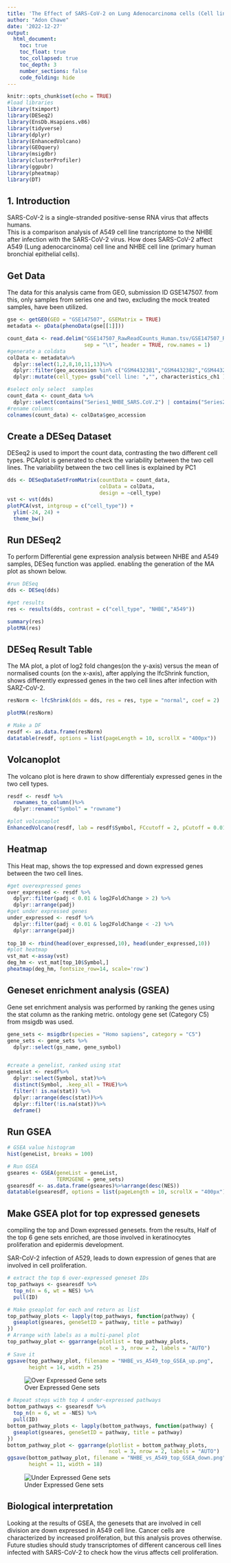 ```yaml
---
title: 'The Effect of SARS-CoV-2 on Lung Adenocarcinoma cells (Cell line: A549)'
author: "Adon Chawe"
date: '2022-12-27'
output: 
  html_document:
    toc: true
    toc_float: true
    toc_collapsed: true
    toc_depth: 3
    number_sections: false
    code_folding: hide
---
```


```r
knitr::opts_chunk$set(echo = TRUE)
#load libraries
library(tximport)
library(DESeq2)
library(EnsDb.Hsapiens.v86)
library(tidyverse)
library(dplyr)
library(EnhancedVolcano)
library(GEOquery)
library(msigdbr)
library(clusterProfiler)
library(ggpubr)
library(pheatmap)
library(DT)
```

## 1. Introduction

SARS-CoV-2 is a single-stranded positive-sense RNA virus that affects humans.  
This is a comparison analysis of A549 cell line trancriptome to the NHBE after infection with the SARS-CoV-2 virus. 
How does SARS-CoV-2 affect A549 (Lung adenocarcinoma) cell line and NHBE cell line (primary human bronchial epithelial cells).


## Get Data
The data for this analysis came from GEO, submission ID GSE147507. 
from this, only samples from series one and two, excluding the mock treated samples, have been utilized.

```r
gse <- getGEO(GEO = "GSE147507", GSEMatrix = TRUE)
metadata <- pData(phenoData(gse[[1]]))

count_data <- read.delim("GSE147507_RawReadCounts_Human.tsv/GSE147507_RawReadCounts_Human.tsv", 
                         sep = "\t", header = TRUE, row.names = 1)
#generate a coldata
colData <- metadata%>%
  dplyr::select(1,2,8,10,11,13)%>%
  dplyr::filter(geo_accession %in% c("GSM4432381","GSM4432382","GSM4432383","GSM4432387","GSM4432388","GSM4432389"))%>%
  dplyr::mutate(cell_type= gsub("cell line: ","", characteristics_ch1 ))

#select only select  samples
count_data <- count_data %>%
  dplyr::select(contains("Series1_NHBE_SARS.CoV.2") | contains("Series2_A549_SARS.CoV.2"))
#rename columns
colnames(count_data) <- colData$geo_accession
```

## Create a DESeq Dataset
DESeq2 is used to import the count data, contrasting the two different cell types. PCAplot is generated to check the variability between the two cell lines.
The variability between the two cell lines is explained by PC1

```r
dds <- DESeqDataSetFromMatrix(countData = count_data,
                              colData = colData,
                              design = ~cell_type) 
vst <- vst(dds)
plotPCA(vst, intgroup = c("cell_type")) +
  ylim(-24, 24) +
  theme_bw()
```
## Run DESeq2
To perform Differential gene expression analysis between NHBE and A549 samples, DESeq function was applied. enabling the generation of the MA plot as shown below. 
```r
#run DESeq
dds <- DESeq(dds)

#get results
res <- results(dds, contrast = c("cell_type", "NHBE","A549"))

summary(res)
plotMA(res)
```
## DESeq Result Table
The MA plot, a plot of log2 fold changes(on the y-axis) versus the mean of normalised counts (on the x-axis), after applying the lfcShrink function, shows differently expressed genes in the two cell lines after infection with SARZ-CoV-2. 

```r
resNorm <- lfcShrink(dds = dds, res = res, type = "normal", coef = 2)

plotMA(resNorm)

# Make a DF
resdf <- as.data.frame(resNorm)
datatable(resdf, options = list(pageLength = 10, scrollX = "400px"))
```

## Volcanoplot
The volcano plot is here drawn to show differentialy expressed genes in the two cell types.
```r
resdf <- resdf %>%
  rownames_to_column()%>%
  dplyr::rename("Symbol" = "rowname")

#plot volcanoplot
EnhancedVolcano(resdf, lab = resdf$Symbol, FCcutoff = 2, pCutoff = 0.01, x = "log2FoldChange", y = "padj")
```

## Heatmap
This Heat map, shows the top expressed and down expressed genes between the two cell lines.
```r
#get overexpressed genes
over_expressed <- resdf %>% 
  dplyr::filter(padj < 0.01 & log2FoldChange > 2) %>%
  dplyr::arrange(padj)
#get under expressed genes
under_expressed <- resdf %>% 
  dplyr::filter(padj < 0.01 & log2FoldChange < -2) %>%
  dplyr::arrange(padj)
  
top_10 <- rbind(head(over_expressed,10), head(under_expressed,10))
#plot heatmap
vst_mat <-assay(vst)
deg_hm <- vst_mat[top_10$Symbol,]
pheatmap(deg_hm, fontsize_row=14, scale='row')
```

## Geneset enrichment analysis (GSEA)
Gene set enrichment analysis was performed by ranking the genes using the stat column as the ranking metric. ontology gene set (Category C5) from msigdb was used.

```r
gene_sets <- msigdbr(species = "Homo sapiens", category = "C5")
gene_sets <- gene_sets %>%
  dplyr::select(gs_name, gene_symbol)


#create a genelist, ranked using stat
geneList <- resdf%>%
  dplyr::select(Symbol, stat)%>%
  distinct(Symbol, .keep_all = TRUE)%>%
  filter(! is.na(stat)) %>%
  dplyr::arrange(desc(stat))%>%
  dplyr::filter(!is.na(stat))%>%
  deframe()
```
## Run GSEA

```r
# GSEA value histogram
hist(geneList, breaks = 100)

# Run GSEA
gseares <- GSEA(geneList = geneList, 
                TERM2GENE = gene_sets)
gsearesdf <- as.data.frame(gseares)%>%arrange(desc(NES))
datatable(gsearesdf, options = list(pageLength = 10, scrollX = "400px"))
```

## Make GSEA plot for top expressed genesets
compiling the top and Down expressed genesets. from the results, Half of the top 6 gene sets enriched, are those involved in keratinocytes proliferation and epidermis development. 

SAR-CoV-2 infection of A529, leads to down expression of genes that are involved in cell proliferation.
```r

# extract the top 6 over-expressed geneset IDs
top_pathways <- gsearesdf %>%
  top_n(n = 6, wt = NES) %>%
  pull(ID)

# Make gseaplot for each and return as list
top_pathway_plots <- lapply(top_pathways, function(pathway) {
  gseaplot(gseares, geneSetID = pathway, title = pathway)
})
# Arrange with labels as a multi-panel plot
top_pathway_plot <- ggarrange(plotlist = top_pathway_plots,
                              ncol = 3, nrow = 2, labels = "AUTO")
# Save it
ggsave(top_pathway_plot, filename = "NHBE_vs_A549_top_GSEA_up.png",
       height = 14, width = 25)
```
![Over Expressed Gene sets](NHBE_vs_A549_top_GSEA_up.png)
```r
# Repeat steps with top 4 under-expressed pathways
bottom_pathways <- gsearesdf %>%
  top_n(n = 6, wt = -NES) %>%
  pull(ID)
bottom_pathway_plots <- lapply(bottom_pathways, function(pathway) {
  gseaplot(gseares, geneSetID = pathway, title = pathway)
})
bottom_pathway_plot <- ggarrange(plotlist = bottom_pathway_plots,
                                 ncol = 3, nrow = 2, labels = "AUTO")
ggsave(bottom_pathway_plot, filename = "NHBE_vs_A549_top_GSEA_down.png",
       height = 11, width = 18)
```
![Under Expressed Gene sets](NHBE_vs_A549_top_GSEA_down.png)

## Biological interpretation
Looking at the results of GSEA, the genesets that are involved in cell division are down expressed in A549 cell line. Cancer cells are characterized by increased proliferation, but this analysis proves otherwise. 
Future studies should study transcriptomes of different cancerous cell lines infected with SARS-CoV-2 to check how the virus affects cell proliferation.